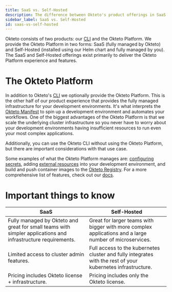 ```yaml
---
title: SaaS vs. Self-Hosted
description: The difference between Okteto's product offerings in SaaS and Self-Hosted
sidebar_label: SaaS vs. Self-Hosted
id: saas-vs-self-hosted
---
```


Okteto consists of two products: our [CLI](/get-started/install-okteto-cli.mdx) and the Okteto Platform. We provide the Okteto Platform in two forms: SaaS (fully managed by Okteto) and Self-Hosted (installed using our Helm chart and fully managed by you). The SaaS and Self-Hosted offerings exist primarily to deliver the Okteto Platform experience and features.

# The Okteto Platform

In addition to Okteto's [CLI](/get-started/install-okteto-cli.mdx) we optionally provide the Okteto Platform. This is the other half of our product experience that provides the fully managed infrastructure for your development environments. It's what interprets the [Okteto Manifest](/reference/okteto-manifest.mdx) to spin up a development environment and automates your workflows. One of the biggest advantages of the Okteto Platform is that we scale the underlying cluster infrastructure so you never have to worry about your development environments having insufficient resources to run even your most complex applications.

Additionally, you can use the Okteto CLI without using the Okteto Platform, but there are important considerations with that use case.

Some examples of what the Okteto Platform manages are: [configuring secrets](/manifest/okteto-variables.mdx), adding [external resources](/manifest/external-resources.mdx) into your development environment, and build and push container images to the [Okteto Registry](/core/components/container-registry.mdx). For a more comprehensive list of features, check out our [docs](/self-hosted/).

# Important things to know

| SaaS                                                                                                         | Self-Hosted                                                                                                 |
| ------------------------------------------------------------------------------------------------------------ | ----------------------------------------------------------------------------------------------------------- |
| Fully managed by Okteto and great for small teams with simpler applications and infrastructure requirements. | Great for larger teams with bigger with more complex applications and a large number of microservices.      |
| Limited access to cluster admin features.                                                                    | Full access to the kubernetes cluster and fully integrates with the rest of your kubernetes infrastructure. |
| Pricing includes Okteto license + infrastructure.                                                            | Pricing includes only the Okteto license.                                                                   |
